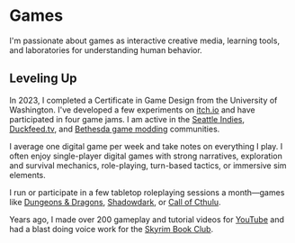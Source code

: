 

# Games

I'm passionate about games as interactive creative media, learning tools, and
laboratories for understanding human behavior.

## Leveling Up

In 2023, I completed a Certificate in Game Design from the University of
Washington. I've developed a few experiments on
[itch.io](https://charmedsatyr.itch.io) and have participated in four game jams.
I am active in the [Seattle Indies](https://www.seattleindies.org/),
[Duckfeed.tv](https://duckfeed.tv), and
[Bethesda game modding](https://lexyslotd.com) communities.

I average one digital game per week and take notes on everything I play. I often
enjoy single-player digital games with strong narratives, exploration and
survival mechanics, role-playing, turn-based tactics, or immersive sim elements.

I run or participate in a few tabletop roleplaying sessions a month—games like
[Dungeons & Dragons](https://www.dndbeyond.com),
[Shadowdark](https://www.thearcanelibrary.com/pages/shadowdark), or
[Call of Cthulu](https://www.chaosium.com/call-of-cthulhu-rpg/).

Years ago, I made over 200 gameplay and tutorial videos for
[YouTube](https://www.youtube.com/user/wenwrendogaming) and had a blast doing
voice work for the
[Skyrim Book Club](https://www.youtube.com/watch?v=8Nckf8AeBig&t=31s).

<RecentlyPlayed />
